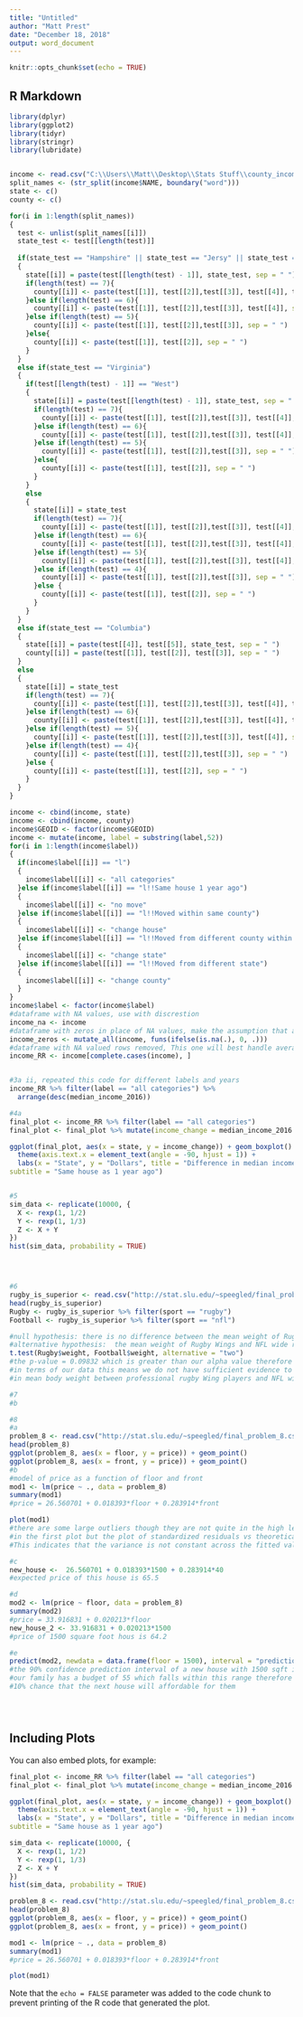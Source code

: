 ---
title: "Untitled"
author: "Matt Prest"
date: "December 18, 2018"
output: word_document
---

```{r setup, include=FALSE}
knitr::opts_chunk$set(echo = TRUE)
```

## R Markdown


```{r cars}
library(dplyr)
library(ggplot2)
library(tidyr)
library(stringr)
library(lubridate)


income <- read.csv("C:\\Users\\Matt\\Desktop\\Stats Stuff\\county_income.csv", stringsAsFactors = F)
split_names <- (str_split(income$NAME, boundary("word")))
state <- c()
county <- c()

for(i in 1:length(split_names))
{
  test <- unlist(split_names[[i]])
  state_test <- test[[length(test)]]
  
  if(state_test == "Hampshire" || state_test == "Jersy" || state_test == "Mexico" || state_test == "York" || state_test == "Carolina" || state_test == "Dakota" || state_test == "Island" || state_test == "Rico")
  {
    state[[i]] = paste(test[[length(test) - 1]], state_test, sep = " ")
    if(length(test) == 7){
      county[[i]] <- paste(test[[1]], test[[2]],test[[3]], test[[4]], test[[5]], sep = " ")
    }else if(length(test) == 6){
      county[[i]] <- paste(test[[1]], test[[2]],test[[3]], test[[4]], sep = " ")
    }else if(length(test) == 5){
      county[[i]] <- paste(test[[1]], test[[2]],test[[3]], sep = " ")
    }else{
      county[[i]] <- paste(test[[1]], test[[2]], sep = " ")
    }
  }
  else if(state_test == "Virginia")
  {
    if(test[[length(test) - 1]] == "West")
    {
      state[[i]] = paste(test[[length(test) - 1]], state_test, sep = " ")
      if(length(test) == 7){
        county[[i]] <- paste(test[[1]], test[[2]],test[[3]], test[[4]], test[[5]], sep = " ")
      }else if(length(test) == 6){
        county[[i]] <- paste(test[[1]], test[[2]],test[[3]], test[[4]], sep = " ")
      }else if(length(test) == 5){
        county[[i]] <- paste(test[[1]], test[[2]],test[[3]], sep = " ")
      }else{
        county[[i]] <- paste(test[[1]], test[[2]], sep = " ")
      }
    }
    else
    {
      state[[i]] = state_test
      if(length(test) == 7){
        county[[i]] <- paste(test[[1]], test[[2]],test[[3]], test[[4]], test[[5]],test[[6]], sep = " ")
      }else if(length(test) == 6){
        county[[i]] <- paste(test[[1]], test[[2]],test[[3]], test[[4]], test[[5]], sep = " ")
      }else if(length(test) == 5){
        county[[i]] <- paste(test[[1]], test[[2]],test[[3]], test[[4]], sep = " ")
      }else if(length(test) == 4){
        county[[i]] <- paste(test[[1]], test[[2]],test[[3]], sep = " ")
      }else {
        county[[i]] <- paste(test[[1]], test[[2]], sep = " ")
      }
    }
  }
  else if(state_test == "Columbia")
  {
    state[[i]] = paste(test[[4]], test[[5]], state_test, sep = " ")
    county[[i]] = paste(test[[1]], test[[2]], test[[3]], sep = " ")
  }
  else
  {
    state[[i]] = state_test
    if(length(test) == 7){
      county[[i]] <- paste(test[[1]], test[[2]],test[[3]], test[[4]], test[[5]],test[[6]], sep = " ")
    }else if(length(test) == 6){
      county[[i]] <- paste(test[[1]], test[[2]],test[[3]], test[[4]], test[[5]], sep = " ")
    }else if(length(test) == 5){
      county[[i]] <- paste(test[[1]], test[[2]],test[[3]], test[[4]], sep = " ")
    }else if(length(test) == 4){
      county[[i]] <- paste(test[[1]], test[[2]],test[[3]], sep = " ")
    }else {
      county[[i]] <- paste(test[[1]], test[[2]], sep = " ")
    }
  }
}

income <- cbind(income, state)
income <- cbind(income, county)
income$GEOID <- factor(income$GEOID)
income <- mutate(income, label = substring(label,52))
for(i in 1:length(income$label))
{
  if(income$label[[i]] == "l")
  {
    income$label[[i]] <- "all categories"
  }else if(income$label[[i]] == "l!!Same house 1 year ago")
  {
    income$label[[i]] <- "no move"
  }else if(income$label[[i]] == "l!!Moved within same county")
  {
    income$label[[i]] <- "change house"
  }else if(income$label[[i]] == "l!!Moved from different county within same state")
  {
    income$label[[i]] <- "change state"
  }else if(income$label[[i]] == "l!!Moved from different state")
  {
    income$label[[i]] <- "change county"
  }
}
income$label <- factor(income$label)
#dataframe with NA values, use with discrestion
income_na <- income
#dataframe with zeros in place of NA values, make the assumption that all NA values were from poor neighborhoods and that this will not effect averages much. great for summations
income_zeros <- mutate_all(income, funs(ifelse(is.na(.), 0, .)))
#dataframe with NA valued rows removed, This one will best handle averages 
income_RR <- income[complete.cases(income), ]


#3a ii, repeated this code for different labels and years
income_RR %>% filter(label == "all categories") %>%
  arrange(desc(median_income_2016))

#4a
final_plot <- income_RR %>% filter(label == "all categories")
final_plot <- final_plot %>% mutate(income_change = median_income_2016 - median_income_2011)

ggplot(final_plot, aes(x = state, y = income_change)) + geom_boxplot() + 
  theme(axis.text.x = element_text(angle = -90, hjust = 1)) +
  labs(x = "State", y = "Dollars", title = "Difference in median income from 2011 to 2016", 
subtitle = "Same house as 1 year ago")


#5
sim_data <- replicate(10000, {
  X <- rexp(1, 1/2)
  Y <- rexp(1, 1/3)
  Z <- X + Y
})
hist(sim_data, probability = TRUE)




#6
rugby_is_superior <- read.csv("http://stat.slu.edu/~speegled/final_problem_6.csv")
head(rugby_is_superior)
Rugby <- rugby_is_superior %>% filter(sport == "rugby")
Football <- rugby_is_superior %>% filter(sport == "nfl")

#null hypothesis: there is no difference between the mean weight of Rugby Wings and NFL wide recievers
#alternative hypothesis:  the mean weight of Rugby Wings and NFL wide recievers are not equal
t.test(Rugby$weight, Football$weight, alternative = "two")
#the p-value = 0.09832 which is greater than our alpha value therefore we do not reject the null hypothesis
#in terms of our data this means we do not have sufficient evidence to suggest that there is a difference
#in mean body weight between professional rugby Wing players and NFL wide Receivers

#7
#b

#8
#a
problem_8 <- read.csv("http://stat.slu.edu/~speegled/final_problem_8.csv")
head(problem_8)
ggplot(problem_8, aes(x = floor, y = price)) + geom_point()
ggplot(problem_8, aes(x = front, y = price)) + geom_point()
#b
#model of price as a function of floor and front
mod1 <- lm(price ~ ., data = problem_8)
summary(mod1)
#price = 26.560701 + 0.018393*floor + 0.283914*front

plot(mod1)
#there are some large outliers though they are not quite in the high leverage areas, there is no u shape
#in the first plot but the plot of standardized residuals vs theoretical quantities is not flat and straight.
#This indicates that the variance is not constant across the fitted values.

#c
new_house <-  26.560701 + 0.018393*1500 + 0.283914*40
#expected price of this house is 65.5

#d
mod2 <- lm(price ~ floor, data = problem_8)
summary(mod2)
#price = 33.916831 + 0.020213*floor
new_house_2 <- 33.916831 + 0.020213*1500
#price of 1500 square foot hous is 64.2

#e
predict(mod2, newdata = data.frame(floor = 1500), interval = "prediction", level = 0.9)
#the 90% confidence prediction interval of a new house with 1500 sqft is from 48.9 to 79.6,
#our family has a budget of 55 which falls within this range therefore there is a better than
#10% chance that the next house will affordable for them





```

## Including Plots

You can also embed plots, for example:

```{r pressure, echo=FALSE}
final_plot <- income_RR %>% filter(label == "all categories")
final_plot <- final_plot %>% mutate(income_change = median_income_2016 - median_income_2011)

ggplot(final_plot, aes(x = state, y = income_change)) + geom_boxplot() + 
  theme(axis.text.x = element_text(angle = -90, hjust = 1)) +
  labs(x = "State", y = "Dollars", title = "Difference in median income from 2011 to 2016", 
subtitle = "Same house as 1 year ago")

sim_data <- replicate(10000, {
  X <- rexp(1, 1/2)
  Y <- rexp(1, 1/3)
  Z <- X + Y
})
hist(sim_data, probability = TRUE)

problem_8 <- read.csv("http://stat.slu.edu/~speegled/final_problem_8.csv")
head(problem_8)
ggplot(problem_8, aes(x = floor, y = price)) + geom_point()
ggplot(problem_8, aes(x = front, y = price)) + geom_point()

mod1 <- lm(price ~ ., data = problem_8)
summary(mod1)
#price = 26.560701 + 0.018393*floor + 0.283914*front

plot(mod1)
```

Note that the `echo = FALSE` parameter was added to the code chunk to prevent printing of the R code that generated the plot.
